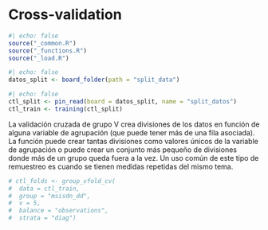 # Cross-validation {#sec-cross-validation}

```{r}
#| echo: false
source("_common.R")
source("_functions.R")
source("_load.R")
```

```{r}
#| echo: false
datos_split <- board_folder(path = "split_data")
```


```{r}
#| echo: false
ctl_split <- pin_read(board = datos_split, name = "split_datos")
ctl_train <- training(ctl_split)
```

La validación cruzada de grupo V crea divisiones de los datos en función de
alguna variable de agrupación (que puede tener más de una fila asociada). La
función puede crear tantas divisiones como valores únicos de la variable de
agrupación o puede crear un conjunto más pequeño de divisiones donde más de un
grupo queda fuera a la vez. Un uso común de este tipo de remuestreo es cuando
se tienen medidas repetidas del mismo tema.

```{r}
# ctl_folds <- group_vfold_cv(
#  data = ctl_train, 
#  group = "msisdn_dd", 
#  v = 5,
#  balance = "observations",
#  strata = "diag")
```

